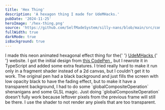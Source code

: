 ```yaml
---
title: 'Hex Thing'
description: 'A hexagon thing I made for UdeMHacks.'
pubDate: '2024-11-25'
heroImage: '/hex-thing.png'
source: 'https://github.com/SelfMadeSystem/silly-nans/blob/main/src/components/useHexThing.ts'
fullWidth: true
darkMode: true
isBackground: true
---
```



<div class="mr-auto w-fit max-w-lg rounded-xl p-4 pl-8 text-white backdrop-blur-sm">
  I made this neon animated hexagonal effect thing for the{' '}
  <a href="https://udemhacks.com/" class="text-blue-400">
    UdeMHacks
  </a>{' '}
  website. I got the initial design from
  <a href="https://codepen.io/towc/pen/mJzOWJ" class="text-blue-400">
    this CodePen
  </a>
  , but I rewrote it in TypeScript and added some extra features. I tried really hard to make it run only in a fragment
  shader instead of a 2d canvas, but I couldn't get it to work. The original pen had a black background and just fills
  the screen with low opacity black to have the fading effect, but to make it have a transparent background, I had to do
  some `globalCompositeOperation` shenanigans and some GLSL magic. Just doing `globalCompositeOperation` doesn't fully
  work because leftover pixels from the previous frame will still be there. I use the shader to not render any pixels
  that are too transparent.
</div>

<div class="bg-dots absolute inset-0 -z-10 bg-slate-900">
  <HexThing cx="0.6" cy="0.5" client:load />
</div>
